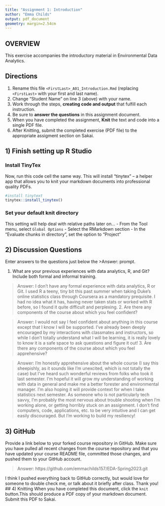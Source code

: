 ```yaml
---
title: "Assignment 1: Introduction"
author: "Emma Childs"
output: pdf_document
geometry: margin=2.54cm
---
```


## OVERVIEW

This exercise accompanies the introductory material in Environmental Data Analytics. 

## Directions
1.  Rename this file `<FirstLast>_A01_Introduction.Rmd` (replacing `<FirstLast>` with your first and last name).
2.  Change "Student Name" on line 3 (above) with your name.
3.  Work through the steps, **creating code and output** that fulfill each instruction.
4.  Be sure to **answer the questions** in this assignment document.
5.  When you have completed the assignment, **Knit** the text and code into a single PDF file.
6.  After Knitting, submit the completed exercise (PDF file) to the appropriate assigment section on Sakai.


## 1) Finish setting up R Studio

### Install TinyTex
Now, run this code cell the same way. This will install "tinytex" -- a helper app that allows you to knit your markdown documents into professional quality PDFs.
```r
#install tinytext
tinytex::install_tinytex()
```

### Set your default knit directory
This setting will help deal with relative paths later on...
 - From the Tool menu, select `Global Options`
 - Select the RMarkdown section
 - In the "Evaluate chunks in directory", set the option to "Project"


## 2) Discussion Questions
Enter answers to the questions just below the >Answer: prompt.

1. What are your previous experiences with data analytics, R, and Git? Include both formal and informal training.

> Answer: 
I don't have any formal experience with data analytics, R or Git. I used R a teeny, tiny bit this past summer when taking Duke's online statistics class through Coursera as a mandatory prequisite. I had no idea what it has, having never taken stats or worked with R before, so I found it quite difficult and perplexing. 
2. Are there any components of the course about which you feel confident?

> Answer: 
I would not say I feel confident about anything in this course except that I know I will be supported. I've already been deeply encouraged by my interactions with classmates and instructors, so while I don't totally understand what I will be learning, it is really lovely to know it is a safe space to ask questions and figure it out!
3. Are there any components of the course about which you feel apprehensive?

> Answer: 
I'm honestly apprehensive about the whole course (I say this sheepishly, as it sounds like I'm unexcited, which is not totally the case) but I've heard such wonderful reviews from folks who took it last semester. I'm hopeful it will grow my understanding of working with data in general and make me a better forester and environmental manager. I'm also hoping it will provide context for when I take statistics next semester. As someone who is not particularly tech savvy, I'm probably the most nervous about trouble shooting when I'm working alone, or getting horribly stuck on an assignment. I don't find computers, code, applications, etc. to be very intuitive and I can get easily discouraged. But I'm working to build my resiliency!

## 3) GitHub

Provide a link below to your forked course repository in GitHub. Make sure you have pulled all recent changes from the course repository and that you have updated your course README file, committed those changes, and pushed them to your GitHub account. 

> Answer: 
https://github.com/emmachilds157/EDA-Spring2023.git 

I think I pushed everything back to GitHub correctly, but would love for someone to double check me, or talk about it briefly after class. Thank you!
## 4) Knitting
When you have completed this document, click the `knit` button.This should produce a PDF copy of your markdown document. Submit this PDF to Sakai. 
